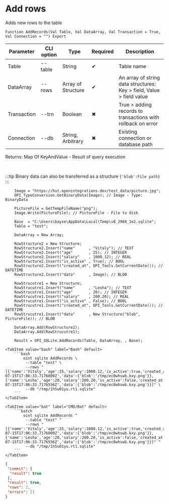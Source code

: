 ﻿---
sidebar_position: 6
description: Add rows and other functions to work with SQLite in the Open Integration Package, a free open-source integration library for 1C:Enterprise 8, OneScript and CLI
keywords: [1C, 1С, 1С:Enterprise, 1С:Enterprise 8.3, API, Integration, Services, Exchange, OneScript, CLI, SQLite]
---


# Add rows
 Adds new rows to the table



`Function AddRecords(Val Table, Val DataArray, Val Transaction = True, Val Connection = "") Export`

  | Parameter | CLI option | Type | Required | Description |
  |-|-|-|-|-|
  | Table | --table | String | &#x2714; | Table name |
  | DataArray | --rows | Array of Structure | &#x2714; | An array of string data structures: Key > field, Value > field value |
  | Transaction | --trn | Boolean | &#x2716; | True > adding records to transactions with rollback on error |
  | Connection | --db | String, Arbitrary | &#x2716; | Existing connection or database path |

  
  Returns:  Map Of KeyAndValue - Result of query execution

<br/>

:::tip
Binary data can also be transferred as a structure `{'blob':File path}`
:::
<br/>



```bsl title="1C:Enterprise/OneScript code example"
    Image = "https://hut.openintegrations.dev/test_data/picture.jpg";
    OPI_TypeConversion.GetBinaryData(Image); // Image - Type: BinaryData

    PictureFile = GetTempFileName("png");
    Image.Write(PictureFile); // PictureFile - File to disk

    Base  = "C:\Users\bayse\AppData\Local\Temp\v8_2968_1e2.sqlite";
    Table = "test";

    DataArray = New Array;

    RowStructure2 = New Structure;
    RowStructure2.Insert("name"      , "Vitaly"); // TEXT
    RowStructure2.Insert("age"       , 25); // INTEGER
    RowStructure2.Insert("salary"    , 1000.12); // REAL
    RowStructure2.Insert("is_active" , True); // BOOL
    RowStructure2.Insert("created_at", OPI_Tools.GetCurrentDate()); // DATETIME
    RowStructure2.Insert("data"      , Image); // BLOB

    RowStrucutre1 = New Structure;
    RowStrucutre1.Insert("name"      , "Lesha"); // TEXT
    RowStrucutre1.Insert("age"       , 20); // INTEGER
    RowStrucutre1.Insert("salary"    , 200.20); // REAL
    RowStrucutre1.Insert("is_active" , False); // BOOL
    RowStrucutre1.Insert("created_at", OPI_Tools.GetCurrentDate()); // DATETIME
    RowStrucutre1.Insert("data"      , New Structure("blob", PictureFile)); // BLOB

    DataArray.Add(RowStructure2);
    DataArray.Add(RowStrucutre1);

    Result = OPI_SQLite.AddRecords(Table, DataArray, , Base);
```
 

 <Tabs>
  
    <TabItem value="bash" label="Bash" default>
        ```bash
            oint sqlite AddRecords \
             --table "test" \
             --rows "[{'name':'Vitaly','age':25,'salary':1000.12,'is_active':true,'created_at':'2025-07-15T17:06:33.7176009Z','data':{'blob':'/tmp/ec0whswb.kxy.png'}},{'name':'Lesha','age':20,'salary':200.20,'is_active':false,'created_at':'2025-07-15T17:06:33.7176556Z','data':{'blob':'/tmp/ec0whswb.kxy.png'}}]" \
             --db "/tmp/1h5u01yu.rt1.sqlite"
        ```
    </TabItem>
  
    <TabItem value="bat" label="CMD/Bat" default>
        ```batch
            oint sqlite AddRecords ^
             --table "test" ^
             --rows "[{'name':'Vitaly','age':25,'salary':1000.12,'is_active':true,'created_at':'2025-07-15T17:06:33.7176009Z','data':{'blob':'/tmp/ec0whswb.kxy.png'}},{'name':'Lesha','age':20,'salary':200.20,'is_active':false,'created_at':'2025-07-15T17:06:33.7176556Z','data':{'blob':'/tmp/ec0whswb.kxy.png'}}]" ^
             --db "/tmp/1h5u01yu.rt1.sqlite"
        ```
    </TabItem>
</Tabs>


```json title="Result"
{
 "commit": {
  "result": true
 },
 "result": true,
 "rows": 2,
 "errors": []
}
```
